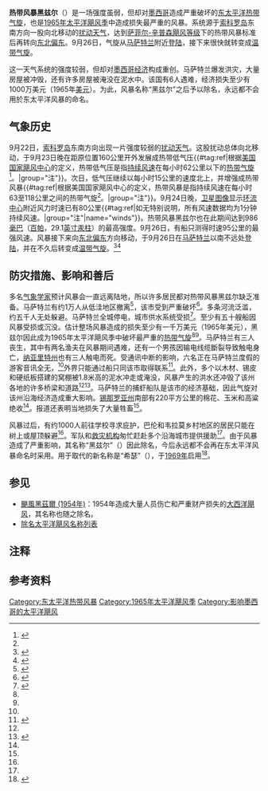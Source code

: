 {{otheruses|subject=1965年的东太平洋热带风暴
|other=1954年造成重大人员伤亡及财产损失的同名飓风
|颶風黑茲爾 (1954年)}}
{{Infobox Hurricane
| Name=热带风暴黑兹尔<br />{{lang|en|Tropical Storm Hazel}}
| Type=热带风暴
| Year=1965
| Basin=Atl
| Image location=Hazel 1965 track.png
| Image name=风暴路径图
| Formed=1965年9月24日
| Dissipated=1965年9月26日
| 1-min winds=50
| Pressure=986
| Damages=10
| Inflated=0
| Fatalities=共6人
| Areas=[[墨西哥|墨西哥]]
| Hurricane season=[[1965年太平洋飓风季|1965年太平洋飓风季]]
}}
'''热带风暴黑兹尔'''（{{lang-en|Tropical Storm Hazel}}）是一场强度虽弱，但却对[[墨西哥|墨西哥]]造成严重破坏的[[太平洋飓风季|东太平洋]][[热带气旋|热带气旋]]，也是[[1965年太平洋飓风季|1965年太平洋飓风季]]中造成损失最严重的风暴。系统源于[[索科罗岛|索科罗岛]]东南方向一股向北移动的[[热带扰动|扰动天气]]，达到[[萨菲尔-辛普森飓风等级|萨菲尔-辛普森飓风等级]]下的热带风暴标准后再转向[[罗盘方位|东北偏东]]。9月26日，气旋从[[马萨特兰|马萨特兰]]附近[[登陆_(气象学)|登陆]]，接下来很快就转变成[[温带气旋|温带气旋]]。

这一天气系统的强度较弱，但却对[[墨西哥经济|墨西哥经济]]构成重创。马萨特兰爆发洪灾，大量房屋被冲毁，还有许多房屋被淹没在泥水中。该国有6人遇难，经济损失至少有1000万美元（1965年[[美元|美元]]）。为此，风暴名称“黑兹尔”之后予以除名，永远都不会用於东太平洋风暴的命名。

{{Spoken Wikipedia|Zh-tw-1965年熱帶風暴黑茲爾.ogg|2016年|1月18日|漢語台灣}}

== 气象历史 ==
9月22日，[[索科罗岛|索科罗岛]]东南方向出现一片强度较弱的[[热带扰动|扰动天气]]。这股扰动总体向北移动，于9月23日晚在距原位置160公里开外发展成热带低气压{{#tag:ref|根据[[国家飓风中心|美国国家飓风中心]]的定义，热带低气压是指[[最大持续风速|持续风速]]在每小时62公里以下的[[热带气旋|热带气旋]]<ref name="glos">{{cite report | publisher = National Hurricane Center | date = 2013-03-25 | accessdate = 2014-06-15 | title = Glossary of NHC Terms | archivedate = 2014-06-01 | archiveurl = https://web.archive.org/web/20140601020814/http://www.nhc.noaa.gov/aboutgloss.shtml | deadurl = no | url = http://www.nhc.noaa.gov/aboutgloss.shtml }}</ref>。|group="注"}}。次日，低气压继续以每小时15公里的速度北上，并增强成热带风暴{{#tag:ref|根据美国国家飓风中心的定义，热带风暴是指持续风速在每小时63至118公里之间的热带气旋<ref name="glos" />。|group="注"}}。9月24日晚，[[卫星地图|卫星图像]]显示[[大气环流|环流中心]]附近风力时速已有80公里{{#tag:ref|如无特别说明，所有风速数据均为1分钟持续风速。|group="注"|name="winds"}}。热带风暴黑兹尔也在此期间达到986[[巴|毫巴]]（[[帕斯卡|百帕]]，29.1[[英寸汞柱|英寸汞柱]]）的最高强度。9月26日，有船只测得时速95公里的最强风速。风暴接下来向[[罗盘方位|东北偏东]]方向移动，于9月26日在[[马萨特兰|马萨特兰]]以南不远处[[登陆_(气象学)|登陆]]，并在不久后转变成[[温带气旋|温带气旋]]。<ref name="Seasonal Summary">{{cite book | author = United States Weather Bureau | year = 1965 | title = Climatological Data - National Summary | pages = 72–74 | accessdate = 2015-08-11 | url = https://books.google.com.hk/books?id=izYIAAAAIAAJ&pg=PT231&dq=&hl=zh-CN | archive-date = 2019-09-04 | archive-url = https://web.archive.org/web/20190904050642/https://books.google.com.hk/books?id=izYIAAAAIAAJ&pg=PT231&dq=&hl=zh-CN | dead-url = no }}</ref><ref name="EPAC HURDAT">{{cite web | author = National Hurricane Center | author2 = Hurricane Research Division | author3 = Central Pacific Hurricane Center | publisher = United States National Oceanic and Atmospheric Administration's National Weather Service | date = 2014-07-07 | accessdate = 2015-08-11 | title = The Northeast and North Central Pacific hurricane database 1949–2013 | url = http://www.nhc.noaa.gov/data/hurdat/hurdat2-nencpac-1949-2013-070714.txt | deadurl = no | archiveurl = https://web.archive.org/web/20141005025406/http://www.nhc.noaa.gov/data/hurdat/hurdat2-nencpac-1949-2013-070714.txt | archivedate = 2014-10-05 }}</ref>

== 防灾措施、影响和善后 ==
多名[[气象学|气象学家]]预计风暴会一直远离陆地，所以许多居民都对热带风暴黑兹尔缺乏准备。马萨特兰有约1万人从低洼地区撤离<ref name="San Antonio Express">{{cite news | agency = Associated Press | year = 1965 | title = Storm Damage In Mexico May Exceed $10 Million | newspaper = ''San Antonio Express'' | location = San Antonio}}</ref>，该市受到严重破坏<ref name="Tucson Daily Citizen">{{cite news | agency = Associated Press | year = 1965 | title = Death Count Now 6 In Mazatlan Storm | newspaper = ''Tucson Daily Citizen'' | location=Tucson}}</ref>。多条河流泛滥，约五千人无处躲避。马萨特兰全城停电，城市供水系统受损<ref name="Herald-Journal">{{cite news | title = Mexico Battered By Storm | url = https://news.google.com/newspapers?id=XXIsAAAAIBAJ&sjid=2MsEAAAAIBAJ&pg=6186,4451457&dq=tropical+storm+hazel&hl=en | accessdate = 2015-08-11 | location = Guadalajara | newspaper = ''Herald-Journal'' | agency = Associated Press | year = 1965 | archive-date = 2016-05-28 | archive-url = https://web.archive.org/web/20160528222308/https://news.google.com/newspapers?id=XXIsAAAAIBAJ&sjid=2MsEAAAAIBAJ&pg=6186,4451457&dq=tropical+storm+hazel&hl=en | dead-url = no }}</ref>。至少有五十艘船因风暴受损或沉没。估计整场风暴造成的损失至少有一千万美元（1965年美元），黑兹尔因此成为1965年太平洋飓风季中破坏最严重的[[热带气旋|热带气旋]]<ref name="Seasonal Summary" /><ref name="San Antonio Express" />。马萨特兰有三人丧生，其中有两名渔夫在风暴期间遇难，还有一个男孩因输电线缆斷裂导致触电身亡，[[纳亚里特州|纳亚里特州]]也有三人触电而死。受通讯中断的影响，六名正在马萨特兰度假的游客音讯全无，<ref name="Tucson Daily Citizen" />外界只能通过船只同该市取得联系<ref name="The Spokesmen-Review">{{cite news | title = Storm-Hit, Mexicans Get Aid, Coastal | agency = Associated Press | location = Guadalajara | year = 1965 | url = https://news.google.com/newspapers?id=wDpWAAAAIBAJ&sjid=TekDAAAAIBAJ&pg=5873,4323705&dq=tropical+storm+hazel&hl=en | accessdate = 2015-08-11 | newspaper = ''The Spokesmen-Review'' | archive-date = 2016-05-27 | archive-url = https://web.archive.org/web/20160527051556/https://news.google.com/newspapers?id=wDpWAAAAIBAJ&sjid=TekDAAAAIBAJ&pg=5873,4323705&dq=tropical+storm+hazel&hl=en | dead-url = no }}</ref>。此外，多个以木材、锡皮和硬纸板搭建的窝棚被1.8米高的泥水冲走或淹没，风暴产生的洪水还冲毁了该州各地的许多桥梁和道路<ref name="Tucson Daily Citizen" /><ref name="Sarasota Herald-Tribune">{{cite news | title = Pacific Storm Batters Mexican Coastal Area | url = https://news.google.com/newspapers?nid=1774&dat=19650928&id=A7kqAAAAIBAJ&sjid=uGUEAAAAIBAJ&pg=6525,5425595&hl=zh-CN | accessdate = 2015-08-11 | location = Guadalajara | newspaper = ''Sarasota Herald-Tribune'' | agency = Associated Press | year = 1965 | archive-date = 2021-01-20 | archive-url = https://web.archive.org/web/20210120131030/https://news.google.com/newspapers?nid=1774&dat=19650928&id=A7kqAAAAIBAJ&sjid=uGUEAAAAIBAJ&pg=6525%2C5425595&hl=zh-CN | dead-url = no }}</ref>。马萨特兰的捕虾船队是该市的经济基础，因此气旋对该州沿海经济造成重大影响。[[锡那罗亚州|锡那罗亚州]]南部有220平方公里的棉花、玉米和高粱绝收<ref name="Tucson Daily Citizen" />。报道还表明当地损失了大量牲畜<ref name="San Antonio Express" />。

风暴过后，有约1000人前往学校寻求庇护，巴伦和韦拉莫乡村地区的居民只能在树上或屋顶躲避<ref name="San Antonio Express" />。军队和[[救灾机构|救灾机构]]匆忙赶赴多个沿海城市提供援助<ref name="Herald-Journal" />。由于风暴造成了严重影响，其名称“黑兹尔”（{{lang|en|Hazel}}）因此除名，今后永远都不会再在东太平洋风暴命名时采用。用于取代的新名称是“希瑟”（{{lang|en|Heather}}），于[[1969年太平洋飓风季|1969年]]启用<ref name="AOML FAQ">{{cite web | author = Atlantic Oceanographic and Meteorological Laboratory | year = 2009 | title = Subject: B3) What names have been retired in the Atlantic and East Pacific basin? | accessdate = 2015-08-11 | url = http://www.aoml.noaa.gov/hrd/tcfaq/B3.html | archiveurl = https://web.archive.org/web/20150701194456/http://www.aoml.noaa.gov/hrd/tcfaq/B3.html | archivedate = 2015-07-01 | deadurl = no }}</ref>。

== 参见 ==
{{portal|热带气旋}}
* [[颶風黑茲爾_(1954年)|颶風黑茲爾 (1954年)]]：1954年造成大量人员伤亡和严重财产损失的[[北大西洋热带气旋|大西洋飓风]]，其名称也随之除名。
* [[除名太平洋飓风名称列表|除名太平洋飓风名称列表]]

== 注释 ==
{{reflist|group ="注"}}

== 参考资料 ==
{{Reflist|colwidth=30em}}

{{除名太平洋颶風}}

{{DEFAULTSORT:Hazel (1965)}}
[[Category:东太平洋热带风暴|Category:东太平洋热带风暴]]
[[Category:1965年太平洋飓风季|Category:1965年太平洋飓风季]]
[[Category:影响墨西哥的太平洋飓风|Category:影响墨西哥的太平洋飓风]]
{{Good article}}
